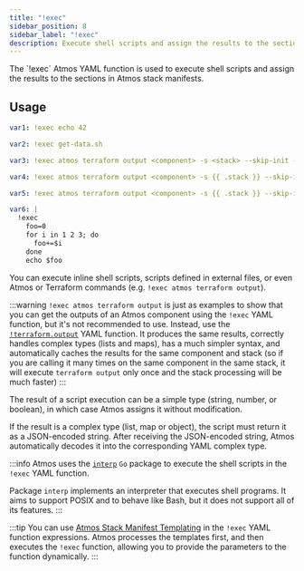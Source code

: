 ```yaml
---
title: "!exec"
sidebar_position: 8
sidebar_label: "!exec"
description: Execute shell scripts and assign the results to the sections in Atmos stack manifests
---
```



<Intro>
    The `!exec` Atmos YAML function is used to execute shell scripts and assign
    the results to the sections in Atmos stack manifests.
</Intro>

## Usage

```yaml
var1: !exec echo 42

var2: !exec get-data.sh

var3: !exec atmos terraform output <component> -s <stack> --skip-init -- -json test_label_id

var4: !exec atmos terraform output <component> -s {{ .stack }} --skip-init -- -json test_map

var5: !exec atmos terraform output <component> -s {{ .stack }} --skip-init -- -json test_list

var6: |
  !exec
    foo=0
    for i in 1 2 3; do
      foo+=$i
    done
    echo $foo
```

You can execute inline shell scripts, scripts defined in external files, or even Atmos or Terraform commands
(e.g. `!exec atmos terraform output`).

:::warning
`!exec atmos terraform output` is just as examples to show that you can get the outputs of an Atmos component using
the `!exec` YAML function, but it's not recommended to use.
Instead, use the [`!terraform.output`](/core-concepts/stacks/yaml-functions/terraform.output)
YAML function. It produces the same results, correctly handles complex types (lists and maps),
has a much simpler syntax, and automatically caches the results for the same component and stack (so if you are calling
it many times on the same component in the same stack, it will execute `terraform output` only once and the stack
processing will be much faster)
:::

The result of a script execution can be a simple type (string, number, or boolean), in which case Atmos
assigns it without modification.

If the result is a complex type (list, map or object), the script must return it as a JSON-encoded string.
After receiving the JSON-encoded string, Atmos automatically decodes it into the corresponding YAML complex type.

:::info
Atmos uses the [`interp`](https://pkg.go.dev/mvdan.cc/sh/v3@v3.10.0/interp) `Go` package to execute the shell scripts
in the `!exec` YAML function.

Package `interp` implements an interpreter that executes shell programs.
It aims to support POSIX and to behave like Bash, but it does not support all of its features.
:::

:::tip
You can use [Atmos Stack Manifest Templating](/core-concepts/stacks/templates) in the `!exec` YAML function expressions.
Atmos processes the templates first, and then executes the `!exec` function, allowing you to provide the parameters to
the function dynamically.
:::
